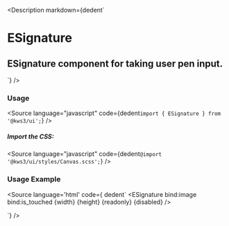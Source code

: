 
<Description
  markdown={dedent`
# ESignature
## ESignature component for taking user pen input.
`}
/>

<Meta of={Stories} />
<Canvas of={Stories.Main} />
<Controls />

### Usage

<Source
  language="javascript"
  code={dedent`import { ESignature } from '@kws3/ui';`}
/>

##### Import the CSS:

<Source
  language="javascript"
  code={dedent`@import '@kws3/ui/styles/Canvas.scss';`}
/>

### Usage Example
<Source
  language='html'
  code={ dedent`
    <ESignature
      bind:image
      bind:is_touched
      {width}
      {height}
      {readonly}
      {disabled}
    />
    
  <script>
      height = "170px",
      background_image = "",
      readonly = false,
      disabled = false,
      image = "",
      is_touched = false;
    
  </script>
  `}
/>
